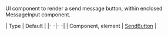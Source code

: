 UI component to render a send message button, within enclosed MessageInput component.

| Type | Default |
|- -|- -|
| Component, element | [SendButton](../../ui-components/send-button) |
